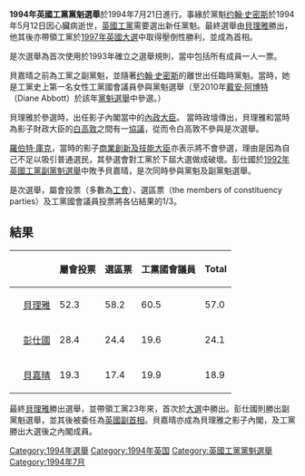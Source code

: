 {{noteTA
|G1=PoliticiansUK
|1=zh-cn:托尼·布莱尔;zh-hk:貝理雅;zh-tw:東尼·布萊爾
|2=zh-cn:约翰·普雷斯科特;zh-hk:彭仕國;zh-tw:約翰·普雷斯科特
|3=zh-cn:瑪格麗特·貝克特;zh-hk:貝嘉晴;zh-tw:瑪格麗特·貝克特
|4=zh-hans:女王;zh-hk:英女皇;zh-tw:黛妃與女皇;
|5=zh-cn:戈登·布朗; zh-tw:戈登·布朗; zh-hk:白高敦; zh-sg:戈登·布朗
}}
{{Infobox Election
|election_name      = 1994年英國工黨黨魁選舉
|country            = United Kingdom
|type               = presidential
|ongoing            = no
|party              = no
|previous_election  = 1992年英國工黨黨魁選舉
|previous_year      = 1992年
|next_election      = 2007年英國工黨黨魁選舉
|next_year          = 2007年
|election_date      = 1994年7月21日
|image1             = [[File:Tony_Blair_in_2002.jpg|160x160px]]
|colour1            = 
|nominee1           = [[貝理雅|貝理雅]]
|party1             = 英國工黨
|popular_vote1      = 
|percentage1        = 57.1%
|image2             = [[File:John_Prescott_on_his_last_day_as_Deputy_Prime_Minister,_June_2007_cropped.jpg|160x160px]]
|colour2            = 
|nominee2           = [[彭仕國|彭仕國]]
|party2             = 英國工黨
|popular_vote2      = 
|percentage2        = 24.1%
|image3             = [[File:Margaret_Beckett_May_2007.jpg|160x160px]]
|colour3            = 
|nominee3           = [[貝嘉晴|貝嘉晴]]
|party3             = 英國工黨
|popular_vote3      = 
|percentage3        = 18.9%
|title              = 黨魁
|before_election    = [[约翰·史密斯_(英國政治人物)|约翰·史密斯]]
|after_election     = [[貝理雅|貝理雅]]
}}
{{托尼·布莱尔侧边栏}}
'''1994年英國工黨黨魁選舉'''於1994年7月21日進行。事緣於黨魁[[约翰·史密斯_(英國政治人物)|约翰·史密斯]]於1994年5月12日因心臟病逝世，[[英國工黨|英國工黨]]需要選出新任黨魁。最終選舉由[[貝理雅|貝理雅]]勝出，他其後亦帶領工黨於[[1997年英國大選|1997年英國大選]]中取得壓倒性勝利，並成為首相。

是次選舉為首次使用於1993年確立之選舉規則，當中包括所有成員一人一票。 

貝嘉晴之前為工黨之副黨魁，並隨著[[约翰·史密斯_(英國政治人物)|约翰·史密斯]]的離世出任臨時黨魁。當時，她是工黨史上第一名女性工黨國會議員參與黨魁選舉（至2010年[[戴安·阿博特|戴安·阿博特]]（Diane Abbott）於該年[[2010年英國工黨黨魁選舉|黨魁選舉]]中參選。） 

貝理雅於參選時，出任影子內閣當中的[[內政大臣|內政大臣]]。 當時政壇傳出，貝理雅和當時為影子財政大臣的[[白高敦|白高敦]]之間有一[[東尼·布萊爾-戈登·布朗協議|協議]]，從而令白高敦不參與是次選舉。

[[羅伯特·庫克|羅伯特·庫克]]，當時的影子[[商業創新及技能大臣|商業創新及技能大臣]]亦表示將不會參選，理由是因為自己不足以吸引普通選民，其參選會對工黨於下屆大選做成破壞。彭仕國於[[1992年英國工黨副黨魁選舉|1992年英國工黨副黨魁選舉]]中敗予貝嘉晴，是次同時參與黨魁及副黨魁選舉。

是次選舉，屬會投票（多數為[[工會|工會]]）、選區票（the members of constituency parties）及工黨國會議員投票將各佔結果的1/3。

==結果==
{| class="wikitable"
!
!
!屬會投票
!選區票
!工黨國會議員
!Total
|-
! style="background-color: {{Party_meta/color/工党_(英国)}}" |
|[[貝理雅|貝理雅]]
|52.3
|58.2
|60.5
|57.0
|-
! style="background-color: {{Party_meta/color/工党_(英国)}}" |
|[[彭仕國|彭仕國]]
|28.4
|24.4
|19.6
|24.1
|-
! style="background-color: {{Party_meta/color/工党_(英国)}}" |
|[[貝嘉晴|貝嘉晴]]
|19.3
|17.4
|19.9
|18.9
|}

最終[[貝理雅|貝理雅]]勝出選舉，並帶領工黨23年來，首次於[[1997年英國大選|大選]]中勝出。彭仕國則勝出副黨魁選舉，並其後被委任為[[英國副首相|英國副首相]]。貝嘉晴亦成為貝理雅之影子內閣，及工黨勝出大選後之內閣成員。

[[Category:1994年選舉|Category:1994年選舉]]
[[Category:1994年英国|Category:1994年英国]]
[[Category:英國工黨黨魁選舉|Category:英國工黨黨魁選舉]]
[[Category:1994年7月|Category:1994年7月]]